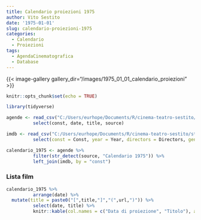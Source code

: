 ```yaml
---
title: Calendario proiezioni 1975
author: Vito Sestito
date: '1975-01-01'
slug: calendario-proiezioni-1975
categories:
  - Calendario
  - Proiezioni
tags:
  - AgendaCinematografica
  - Database
---
```

{{< image-gallery gallery_dir="/images/1975_01_01_calendario_proiezioni" >}}
```r
knitr::opts_chunk$set(echo = TRUE)

library(tidyverse)

agende <- read_csv("C:/Users/eurhope/Documents/R/cinema-teatro-sestito/static/data/programmazione_agende.csv") %>%
          select(const, date, title, source)

imdb <- read_csv("C:/Users/eurhope/Documents/R/cinema-teatro-sestito/static/data/programmazione_imdb.csv") %>%
          select(const = Const, year = Year, directors = Directors, genres = Genres, imdb_rating = `IMDb Rating`, runtime = `Runtime (mins)`, url = URL)

calendario_1975 <- agende %>%
          filter(str_detect(source, "Calendario 1975")) %>%
          left_join(imdb, by = "const")
```
### Lista film
```r
calendario_1975 %>%
          arrange(date) %>%
  mutate(title = paste0("[",title,"]","(",url,")")) %>%
          select(date, title) %>%
          knitr::kable(col.names = c("Data di proiezione", "Titolo"), align = c("l", "l", "l"))
```